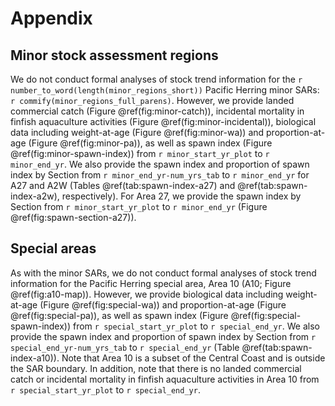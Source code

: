 # Appendix\label{sec:app}

## Minor stock assessment regions\label{sec:app-minor}

We do not conduct formal analyses of stock trend information for the
`r number_to_word(length(minor_regions_short))`
Pacific Herring minor SARs: `r commify(minor_regions_full_parens)`.
However, we provide
landed commercial catch (Figure \@ref(fig:minor-catch)),
incidental mortality in finfish aquaculture activities
(Figure \@ref(fig:minor-incidental)),
biological data including weight-at-age (Figure \@ref(fig:minor-wa)) and
proportion-at-age (Figure \@ref(fig:minor-pa)),
as well as spawn index (Figure \@ref(fig:minor-spawn-index))
from `r minor_start_yr_plot` to `r minor_end_yr`.
We also provide the spawn index and proportion of spawn index by Section 
from `r minor_end_yr-num_yrs_tab` to `r minor_end_yr` for A27 and A2W
(Tables \@ref(tab:spawn-index-a27) and \@ref(tab:spawn-index-a2w), respectively).
For Area 27, we provide the spawn index by Section
from `r minor_start_yr_plot` to `r minor_end_yr`
(Figure \@ref(fig:spawn-section-a27)).


## Special areas\label{sec:app-special}

As with the minor SARs,
we do not conduct formal analyses of stock trend information for the
Pacific Herring special area, Area 10 (A10; Figure \@ref(fig:a10-map)).
However, we provide
biological data including weight-at-age (Figure \@ref(fig:special-wa)) and
proportion-at-age (Figure \@ref(fig:special-pa)),
as well as spawn index (Figure \@ref(fig:special-spawn-index))
from `r special_start_yr_plot` to `r special_end_yr`.
We also provide the spawn index and proportion of spawn index by Section
from `r special_end_yr-num_yrs_tab` to `r special_end_yr`
(Table \@ref(tab:spawn-index-a10)).
<!-- TODO: Note that 2023 spawn data may be incomplete; -->
<!-- DFO has not received data collected by the Gwa'sala-'Nakwaxda'xw Nation. -->
Note that Area 10 is a subset of the Central Coast
and is outside the SAR boundary.
In addition, note that there is no landed commercial catch or
incidental mortality in finfish aquaculture activities
in Area 10 from `r special_start_yr_plot` to `r special_end_yr`.
